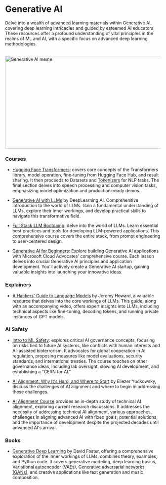 # Generative AI

Delve into a wealth of advanced learning materials within Generative AI, covering deep learning intricacies and guided by esteemed AI educators. These resources offer a profound understanding of vital principles in the realms of ML and AI, with a specific focus on advanced deep learning methodologies.

<br/>


<div style={{ position: "relative" }}>
  <Image
    src="/static/img/memes/genAIMeme.png"
    alt="Generative AI meme"
    height="300"
    width="1000"
    priority
  />
</div>

### Courses

- [Hugging Face Transformers](https://huggingface.co/learn/nlp-course/chapter1/1): covers core concepts of the Transformers library, model operation, fine-tuning from Hugging Face Hub, and result sharing. It then proceeds to Datasets and <a class="link" target="_blank" href="https://huggingface.co/docs/tokenizers/index">Tokenizers</a> for NLP tasks. The final section delves into speech processing and computer vision tasks, emphasizing model optimization and production-ready demos.

- [Generative AI with LLMs](https://www.deeplearning.ai/courses/generative-ai-with-llms/) by DeepLearning.AI. Comprehensive introduction to the world of LLMs. Gain a fundamental understanding of LLMs, explore their inner workings, and develop practical skills to navigate this transformative field.

- [Full Stack LLM Bootcamp](https://fullstackdeeplearning.com/llm-bootcamp/): delve into the world of LLMs. Learn essential best practices and tools for developing LLM-powered applications. This comprehensive course covers the entire stack, from prompt engineering to user-centered design.

- [Generative AI for Beginners](https://microsoft.github.io/generative-ai-for-beginners/#/): Explore building Generative AI applications with Microsoft Cloud Advocates' comprehensive course. Each lesson delves into crucial Generative AI principles and application development. You'll actively create a Generative AI startup, gaining valuable insights into launching your innovative ideas.

### Explainers

- [A Hackers' Guide to Language Models](https://www.youtube.com/watch?v=jkrNMKz9pWU&t=1085s) by Jeremy Howard, a valuable resource that delves into the core workings of LLMs. This guide, along with an accompanying video, offers expert insights into LLMs, including technical aspects like fine-tuning, decoding tokens, and running private instances of GPT models.

### AI Safety

- [Intro to ML Safety](https://course.mlsafety.org/): explores critical AI governance concepts, focusing on risks tied to future AI systems, like conflicts with human interests and AI-assisted bioterrorism. It advocates for global cooperation in AI regulation, proposing measures like model evaluations, security standards, and international treaties. The course touches on other governance ideas, including lab oversight, slowing AI development, and establishing a "CERN for AI."

- [AI Alignment: Why It's Hard, and Where to Start](https://www.youtube.com/watch?v=EUjc1WuyPT8&t=964s) by Eliezer Yudkowsky, discuss the challenges of AI alignment and where to begin in addressing these challenges. 

- [AI Alignment Course](https://course.aisafetyfundamentals.com/alignment) provides an in-depth study of technical AI alignment, exploring current research discussions. It addresses the necessity of addressing technical AI alignment, various approaches, challenges in aligning advanced AI with fixed goals, potential solutions, and the importance of development despite the projected decades until advanced AI's arrival.

### Books

- [Generative Deep Learning](https://www.goodreads.com/en/book/show/44144492) by David Foster, offering a comprehensive exploration of the inner workings of LLMs, combines theory, examples, and Python code. It covers generative modeling, deep learning basics, <a class="link" target="_blank" href="https://en.wikipedia.org/wiki/Variational_autoencoder">Variational autoencoder (VAEs)</a>, <a class="link" target="_blank" href="https://en.wikipedia.org/wiki/Generative_adversarial_network">Generative adversarial networks (GANs)</a>, and creative applications like text generation and music composition. 
